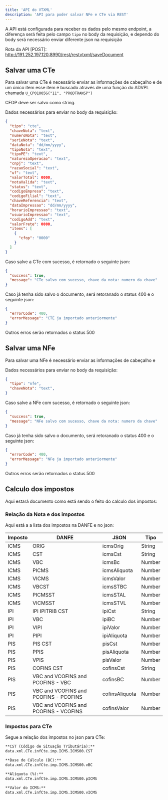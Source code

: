 ```yaml
---
title: 'API do VTXML'
description: 'API para poder salvar NFe e CTe via REST'
---
```


A API está configurada para receber os dados pelo mesmo endpoint, a diferença será feita pelo campo `tipo` no body da requisição, e dependo do body será necessário enviar diferente json na requisição

Rota da API [POST]: http://191.252.197.120:8990/rest/restvtxml/saveDocument

## Salvar uma CTe

Para salvar uma CTe é necessário enviar as informações de cabeçalho e de um único item esse item é buscado através de uma função do ADVPL chamada `U_CP01005G("11", "PRODTRANSP")`

CFOP deve ser salvo como string.

Dados necessários para enviar no body da requisição:

```json
{
  "tipo": "cte",
  "chaveNota": "text",
  "numeroNota": "text",
  "serieNota": "text",
  "dataNota": "dd/mm/yyyy",
  "tipoNota": "text",
  "tipoPE": "text",
  "naturezaOperacao": "text",
  "cnpj": "text",
  "razaoSocial": "text",
  "uf": "text",
  "valorTotal": 0000,
  "notaValida": "text",
  "status": "text",
  "codigoEmpresa": "text",
  "codigoFilial": "text",
  "chaveReferencia": "text",
  "dataImpressao": "dd/mm/yyyy",
  "horarioImpressao": "text",
  "usuarioImpressao": "text",
  "codigoAdd": "text",
  "valorFrete": 0000,
  "items": [
    {
      "cfop": "0000"
    }
  ]
}
```

Caso salve a CTe com sucesso, é retornado o seguinte json:

```json
{
  "success": true,
  "message": "CTe salvo com sucesso, chave da nota: numero da chave"
}
```

Caso já tenha sido salvo o documento, será retoranado o status 400 e o seguinte json:

```json
{
  "errorCode": 400,
  "errorMessage": "CTE ja importado anteriormente"
}
```

Outros erros serão retornados o status 500

## Salvar uma NFe

Para salvar uma NFe é necessário enviar as informações de cabeçalho e

Dados necessários para enviar no body da requisição:

```json
{
  "tipo": "nfe",
  "chaveNota": "text",
}
```

Caso salve a NFe com sucesso, é retornado o seguinte json:

```json
{
  "success": true,
  "message": "NFe salvo com sucesso, chave da nota: numero da chave"
}
```

Caso já tenha sido salvo o documento, será retoranado o status 400 e o seguinte json:

```json
{
  "errorCode": 400,
  "errorMessage": "NFe ja importado anteriormente"
}
```

Outros erros serão retornados o status 500

## Calculo dos impostos

Aqui estará documento como está sendo o feito do calculo dos impostos:

### Relação da Nota e dos impostos

Aqui está a a lista dos impostos na DANFE e no json:

| Imposto | DANFE | JSON | Tipo |
| ------- | ----- | ---- | ---- |
| ICMS | ORIG | icmsOrig | String |
| ICMS | CST | icmsCst | String |
| ICMS | VBC | icmsBc | Number |
| ICMS | PICMS | icmsAliquota | Number |
| ICMS | VICMS | icmsValor | Number |
| ICMS | VBCST | icmsSTBC | Number |
| ICMS | PICMSST | icmsSTAL | Number |
| ICMS | VICMSST | icmsSTVL | Number |
| IPI | IPI IPITRIB CST | ipiCst | String |
| IPI | VBC | ipiBC | Number |
| IPI | VIPI | ipiValor | Number |
| IPI | PIPI | ipiAliquota | Number |
| PIS | PIS CST | pisCst | Number |
| PIS | PPIS | pisAliquota | Number |
| PIS | VPIS | pisValor | Number |
| PIS | COFINS CST | cofinsCst | String |
| PIS | VBC and VCOFINS and PCOFINS - VBC | cofinsBC | Number |
| PIS | VBC and VCOFINS and PCOFINS - PCOFINS | cofinsAliquota | Number |
| PIS | VBC and VCOFINS and PCOFINS - VCOFINS | cofinsValor | Number |

### Impostos para CTe

Segue a relação dos impostos no json para CTe:

```md
**CST (Código de Situação Tributária):**
data.xml.CTe.infCte.imp.ICMS.ICMS00.CST

**Base de Cálculo (BC):**
data.xml.CTe.infCte.imp.ICMS.ICMS00.vBC

**Alíquota (%):**
data.xml.CTe.infCte.imp.ICMS.ICMS00.pICMS

**Valor do ICMS:**
data.xml.CTe.infCte.imp.ICMS.ICMS00.vICMS
```